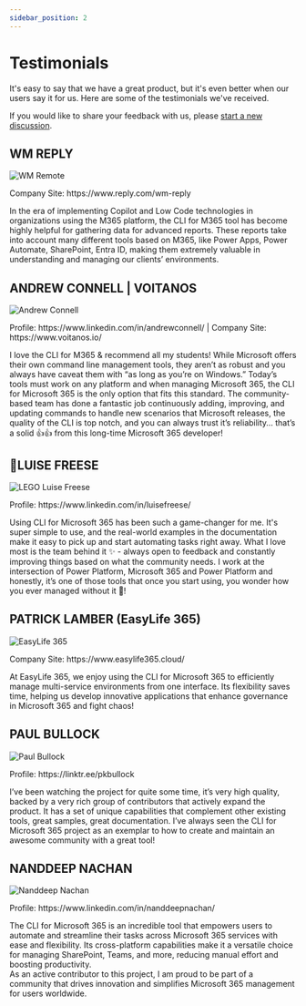 ```yaml
---
sidebar_position: 2
---
```


# Testimonials

It's easy to say that we have a great product, but it's even better when our users say it for us.
Here are some of the testimonials we've received.

If you would like to share your feedback with us, please [start a new discussion](https://github.com/pnp/cli-microsoft365/discussions/new?category=kind-words).

## WM REPLY

<div className='row testimonial'>
  <div className='col testimonial-image'>
    <img src={require('!!url-loader!../images/testimonials-companies-logo/wm-reply.png').default} alt='WM Remote' />
    <p>Company Site: https://www.reply.com/wm-reply</p>
  </div>
  <div className='col testimonial-quote'>
    <p>In the era of implementing Copilot and Low Code technologies in organizations using the M365 platform, the CLI for M365 tool has become highly helpful for gathering data for advanced reports. These reports take into account many different tools based on M365, like Power Apps, Power Automate, SharePoint, Entra ID, making them extremely valuable in understanding and managing our clients’ environments.</p>
  </div>
</div>

## ANDREW CONNELL | VOITANOS

<div className='row testimonial'>
  <div className='col testimonial-image'>
    <img style={{background: '#ffffff', padding: 5 + 'px'}} src={require('!!url-loader!../images/testimonials-companies-logo/andrew-connell.png').default} alt='Andrew Connell' />
    <p>Profile: https://www.linkedin.com/in/andrewconnell/ | Company Site: https://www.voitanos.io/</p>
  </div>
  <div className='col testimonial-quote'>
    <p>I love the CLI for M365 & recommend all my students! While Microsoft offers their own command line management tools, they aren’t as robust and you always have caveat them with “as long as you’re on Windows.” Today’s tools must work on any platform and when managing Microsoft 365, the CLI for Microsoft 365 is the only option that fits this standard. The community-based team has done a fantastic job continuously adding, improving, and updating commands to handle new scenarios that Microsoft releases, the quality of the CLI is top notch, and you can always trust it’s reliability… that’s a solid 👍👍 from this long-time Microsoft 365 developer!</p>
  </div>
</div>

## 👑LUISE FREESE

<div className='row testimonial'>
  <div className='col testimonial-image'>
    <img src={require('!!url-loader!../images/testimonials-companies-logo/lego-cli.png').default} alt='LEGO Luise Freese' />
    <p>Profile: https://www.linkedin.com/in/luisefreese/</p>
  </div>
  <div className='col testimonial-quote'>
    <p>Using CLI for Microsoft 365 has been such a game-changer for me. It's super simple to use, and the real-world examples in the documentation make it easy to pick up and start automating tasks right away. What I love most is the team behind it  ✨ - always open to feedback and constantly improving things based on what the community needs. I work at the intersection of Power Platform, Microsoft 365 and Power Platform and honestly, it’s one of those tools that once you start using, you wonder how you ever managed without it 💖!</p>
  </div>
</div>

## PATRICK LAMBER (EasyLife 365)

<div className='row testimonial'>
  <div className='col testimonial-image'>
    <img src={require('!!url-loader!../images/testimonials-companies-logo/pla-easy-life-365.png').default} alt='EasyLife 365' />
    <p>Company Site: https://www.easylife365.cloud/</p>
  </div>
  <div className='col testimonial-quote'>
    <p>At EasyLife 365, we enjoy using the CLI for Microsoft 365 to efficiently manage multi-service environments from one interface. Its flexibility saves time, helping us develop innovative applications that enhance governance in Microsoft 365 and fight chaos!</p>
  </div>
</div>

## PAUL BULLOCK

<div className='row testimonial'>
  <div className='col testimonial-image'>
    <img src={require('!!url-loader!../images/testimonials-companies-logo/paul.jpg').default} alt='Paul Bullock' />
    <p>Profile: https://linktr.ee/pkbullock</p>
  </div>
  <div className='col testimonial-quote'>
    <p>I’ve been watching the project for quite some time, it’s very high quality, backed by a very rich group of contributors that actively expand the product. It has a set of unique capabilities that complement other existing tools, great samples, great documentation. I’ve always seen the CLI for Microsoft 365 project as an exemplar to how to create and maintain an awesome community with a great tool!</p>
  </div>
</div>

## NANDDEEP NACHAN

<div className='row testimonial'>
  <div className='col testimonial-image'>
    <img src={require('!!url-loader!../images/testimonials-companies-logo/nanddeep-nachan.png').default} alt='Nanddeep Nachan' />
    <p>Profile: https://www.linkedin.com/in/nanddeepnachan/</p>
  </div>
  <div className='col testimonial-quote'>
    <p>The CLI for Microsoft 365 is an incredible tool that empowers users to automate and streamline their tasks across Microsoft 365 services with ease and flexibility. Its cross-platform capabilities make it a versatile choice for managing SharePoint, Teams, and more, reducing manual effort and boosting productivity. <br /> As an active contributor to this project, I am proud to be part of a community that drives innovation and simplifies Microsoft 365 management for users worldwide.</p>
  </div>
</div>